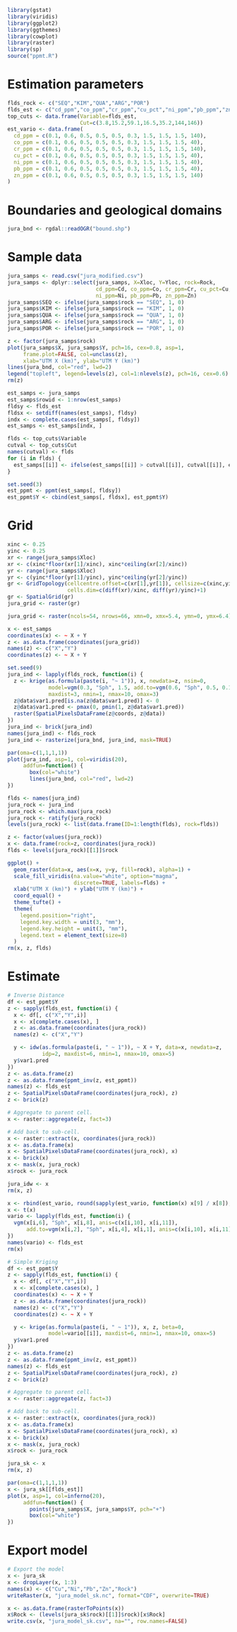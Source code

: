 
```r
library(gstat)
library(viridis)
library(ggplot2)
library(ggthemes)
library(cowplot)
library(raster)
library(sp)
source("ppmt.R")
```

# Estimation parameters

```r
flds_rock <- c("SEQ","KIM","QUA","ARG","POR")
flds_est <- c("cd_ppm","co_ppm","cr_ppm","cu_pct","ni_ppm","pb_ppm","zn_ppm")
top_cuts <- data.frame(Variable=flds_est,
                       Cut=c(3.8,15.2,59.1,16.5,35.2,144,146))
est_vario <- data.frame(
  cd_ppm = c(0.1, 0.6, 0.5, 0.5, 0.5, 0.3, 1.5, 1.5, 1.5, 140),
  co_ppm = c(0.1, 0.6, 0.5, 0.5, 0.5, 0.3, 1.5, 1.5, 1.5, 40),
  cr_ppm = c(0.1, 0.6, 0.5, 0.5, 0.5, 0.3, 1.5, 1.5, 1.5, 140),
  cu_pct = c(0.1, 0.6, 0.5, 0.5, 0.5, 0.3, 1.5, 1.5, 1.5, 40),
  ni_ppm = c(0.1, 0.6, 0.5, 0.5, 0.5, 0.3, 1.5, 1.5, 1.5, 40),
  pb_ppm = c(0.1, 0.6, 0.5, 0.5, 0.5, 0.3, 1.5, 1.5, 1.5, 40),
  zn_ppm = c(0.1, 0.6, 0.5, 0.5, 0.5, 0.3, 1.5, 1.5, 1.5, 140)
)
```

# Boundaries and geological domains

```r
jura_bnd <- rgdal::readOGR("bound.shp")
```

# Sample data

```r
jura_samps <- read.csv("jura_modified.csv")
jura_samps <- dplyr::select(jura_samps, X=Xloc, Y=Yloc, rock=Rock,
                            cd_ppm=Cd, co_ppm=Co, cr_ppm=Cr, cu_pct=Cu,
                            ni_ppm=Ni, pb_ppm=Pb, zn_ppm=Zn)
jura_samps$SEQ <- ifelse(jura_samps$rock == "SEQ", 1, 0)
jura_samps$KIM <- ifelse(jura_samps$rock == "KIM", 1, 0)
jura_samps$QUA <- ifelse(jura_samps$rock == "QUA", 1, 0)
jura_samps$ARG <- ifelse(jura_samps$rock == "ARG", 1, 0)
jura_samps$POR <- ifelse(jura_samps$rock == "POR", 1, 0)
```

```r
z <- factor(jura_samps$rock)
plot(jura_samps$X, jura_samps$Y, pch=16, cex=0.8, asp=1,
     frame.plot=FALSE, col=unclass(z),
     xlab="UTM X (km)", ylab="UTM Y (km)")
lines(jura_bnd, col="red", lwd=2)
legend("topleft", legend=levels(z), col=1:nlevels(z), pch=16, cex=0.6)
rm(z)
```

```r
est_samps <- jura_samps
est_samps$rowid <- 1:nrow(est_samps)
fldsy <- flds_est
fldsx <- setdiff(names(est_samps), fldsy)
indx <- complete.cases(est_samps[, fldsy])
est_samps <- est_samps[indx, ]

flds <- top_cuts$Variable
cutval <- top_cuts$Cut
names(cutval) <- flds
for (i in flds) {
  est_samps[[i]] <- ifelse(est_samps[[i]] > cutval[[i]], cutval[[i]], est_samps[[i]])
}

set.seed(3)
est_ppmt <- ppmt(est_samps[, fldsy])
est_ppmt$Y <- cbind(est_samps[, fldsx], est_ppmt$Y)
```

# Grid

```r
xinc <- 0.25
yinc <- 0.25
xr <- range(jura_samps$Xloc)
xr <- c(xinc*floor(xr[1]/xinc), xinc*ceiling(xr[2]/xinc))
yr <- range(jura_samps$Xloc)
yr <- c(yinc*floor(yr[1]/yinc), yinc*ceiling(yr[2]/yinc))
gr <- GridTopology(cellcentre.offset=c(xr[1],yr[1]), cellsize=c(xinc,yinc),
                   cells.dim=c(diff(xr)/xinc, diff(yr)/yinc)+1)
gr <- SpatialGrid(gr)
jura_grid <- raster(gr)
```

```r
jura_grid <- raster(ncols=54, nrows=66, xmn=0, xmx=5.4, ymn=0, ymx=6.4)

x <- est_samps
coordinates(x) <- ~ X + Y
z <- as.data.frame(coordinates(jura_grid))
names(z) <- c("X","Y")
coordinates(z) <- ~ X + Y

set.seed(9)
jura_ind <- lapply(flds_rock, function(i) {
  z <- krige(as.formula(paste(i, "~ 1")), x, newdata=z, nsim=0,
             model=vgm(0.3, "Sph", 1.5, add.to=vgm(0.6, "Sph", 0.5, 0.1)),
             maxdist=3, nmin=1, nmax=10, omax=3)
  z@data$var1.pred[is.na(z@data$var1.pred)] <- 0
  z@data$var1.pred <- pmax(0, pmin(1, z@data$var1.pred))
  raster(SpatialPixelsDataFrame(z@coords, z@data))
})
jura_ind <- brick(jura_ind)
names(jura_ind) <- flds_rock
jura_ind <- rasterize(jura_bnd, jura_ind, mask=TRUE)
```

```r
par(oma=c(1,1,1,1))
plot(jura_ind, asp=1, col=viridis(20),
     addfun=function() {
       box(col="white")
       lines(jura_bnd, col="red", lwd=2)
})
```

```r
flds <- names(jura_ind)
jura_rock <- jura_ind
jura_rock <- which.max(jura_rock)
jura_rock <- ratify(jura_rock)
levels(jura_rock) <- list(data.frame(ID=1:length(flds), rock=flds))
```

```r
z <- factor(values(jura_rock))
x <- data.frame(rock=z, coordinates(jura_rock))
flds <- levels(jura_rock)[[1]]$rock

ggplot() +
  geom_raster(data=x, aes(x=x, y=y, fill=rock), alpha=1) +
  scale_fill_viridis(na.value="white", option="magma",
                     discrete=TRUE, labels=flds) +
  xlab("UTM X (km)") + ylab("UTM Y (km)") +
  coord_equal() +
  theme_tufte() +
  theme(
    legend.position="right",
    legend.key.width = unit(3, "mm"),
    legend.key.height = unit(3, "mm"),
    legend.text = element_text(size=8)
  )
rm(x, z, flds)
```

# Estimate

```r
# Inverse Distance
df <- est_ppmt$Y
z <- sapply(flds_est, function(i) {
  x <- df[, c("X","Y",i)]
  x <- x[complete.cases(x), ]
  z <- as.data.frame(coordinates(jura_rock))
  names(z) <- c("X","Y")

  y <- idw(as.formula(paste(i, " ~ 1")), ~ X + Y, data=x, newdata=z,
           idp=2, maxdist=6, nmin=1, nmax=10, omax=5)
  y$var1.pred
})
z <- as.data.frame(z)
z <- as.data.frame(ppmt_inv(z, est_ppmt))
names(z) <- flds_est
z <- SpatialPixelsDataFrame(coordinates(jura_rock), z)
z <- brick(z)

# Aggregate to parent cell.
x <- raster::aggregate(z, fact=3)

# Add back to sub-cell.
x <- raster::extract(x, coordinates(jura_rock))
x <- as.data.frame(x)
x <- SpatialPixelsDataFrame(coordinates(jura_rock), x)
x <- brick(x)
x <- mask(x, jura_rock)
x$rock <- jura_rock

jura_idw <- x
rm(x, z)
```

```r
x <- rbind(est_vario, round(sapply(est_vario, function(x) x[9] / x[8]), 2))
x <- t(x)
vario <- lapply(flds_est, function(i) {
  vgm(x[i,6], "Sph", x[i,8], anis=c(x[i,10], x[i,11]),
      add.to=vgm(x[i,2], "Sph", x[i,4], x[i,1], anis=c(x[i,10], x[i,11])))
})
names(vario) <- flds_est
rm(x)
```

```r
# Simple Kriging
df <- est_ppmt$Y
z <- sapply(flds_est, function(i) {
  x <- df[, c("X","Y",i)]
  x <- x[complete.cases(x), ]
  coordinates(x) <- ~ X + Y
  z <- as.data.frame(coordinates(jura_rock))
  names(z) <- c("X","Y")
  coordinates(z) <- ~ X + Y

  y <- krige(as.formula(paste(i, " ~ 1")), x, z, beta=0,
             model=vario[[i]], maxdist=6, nmin=1, nmax=10, omax=5)
  y$var1.pred
})
z <- as.data.frame(z)
z <- as.data.frame(ppmt_inv(z, est_ppmt))
names(z) <- flds_est
z <- SpatialPixelsDataFrame(coordinates(jura_rock), z)
z <- brick(z)

# Aggregate to parent cell.
x <- raster::aggregate(z, fact=3)

# Add back to sub-cell.
x <- raster::extract(x, coordinates(jura_rock))
x <- as.data.frame(x)
x <- SpatialPixelsDataFrame(coordinates(jura_rock), x)
x <- brick(x)
x <- mask(x, jura_rock)
x$rock <- jura_rock

jura_sk <- x
rm(x, z)
```

```r
par(oma=c(1,1,1,1))
x <- jura_sk[[flds_est]]
plot(x, asp=1, col=inferno(20),
     addfun=function() {
       points(jura_samps$X, jura_samps$Y, pch="+")
       box(col="white")
})
```

# Export model

```r
# Export the model
x <- jura_sk
x <- dropLayer(x, 1:3)
names(x) <- c("Cu","Ni","Pb","Zn","Rock")
writeRaster(x, "jura_model_sk.nc", format="CDF", overwrite=TRUE)

x <- as.data.frame(rasterToPoints(x))
x$Rock <- (levels(jura_sk$rock)[[1]]$rock)[x$Rock]
write.csv(x, "jura_model_sk.csv", na="", row.names=FALSE)
```
